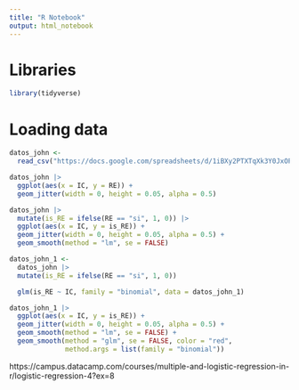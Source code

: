 ```yaml
---
title: "R Notebook"
output: html_notebook
---
```


# Libraries 

```r
library(tidyverse)
```


# Loading data 

```r
datos_john <- 
  read_csv("https://docs.google.com/spreadsheets/d/1iBXy2PTXTqXk3Y0JxOPzyCGooVuwJaaeGXCGk-bEqpY/export?format=csv&gid=877481831")
```


```r
datos_john |> 
  ggplot(aes(x = IC, y = RE)) +
  geom_jitter(width = 0, height = 0.05, alpha = 0.5)
```

```r
datos_john |> 
  mutate(is_RE = ifelse(RE == "si", 1, 0)) |> 
  ggplot(aes(x = IC, y = is_RE)) +
  geom_jitter(width = 0, height = 0.05, alpha = 0.5) +
  geom_smooth(method = "lm", se = FALSE)
```

```r
datos_john_1 <- 
  datos_john |> 
  mutate(is_RE = ifelse(RE == "si", 1, 0))

  glm(is_RE ~ IC, family = "binomial", data = datos_john_1)
```
```r
datos_john_1 |> 
  ggplot(aes(x = IC, y = is_RE)) +
  geom_jitter(width = 0, height = 0.05, alpha = 0.5) +
  geom_smooth(method = "lm", se = FALSE) +
  geom_smooth(method = "glm", se = FALSE, color = "red",
              method.args = list(family = "binomial"))
```
https://campus.datacamp.com/courses/multiple-and-logistic-regression-in-r/logistic-regression-4?ex=8
